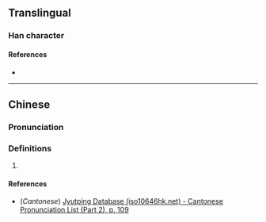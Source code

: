 {{character info}}
==Translingual==

===Han character===
{{Han char|rn=61|rad=心|as=09|sn=12|four=96032|canj=PWMV|ids=⿰忄畏}}

====References====
* {{Han ref|kx=0393.270|dkj=10892|dj=0730.040|hdz=42328.050|uh=6104|ud=24836|bh=D94F|bd=55631}}

----

==Chinese==
{{zh-forms}}

===Pronunciation===
{{zh-pron
|m=wēi
|c=wui1
|mc=
|oc=
|ma=
|cat=
}}

===Definitions===
{{zh-hanzi}}

# {{zh-used|怫愄}}

====References====
* (''Cantonese'') [http://www.iso10646hk.net/jp/document/download.jsp Jyutping Database (iso10646hk.net) - Cantonese Pronunciation List (Part 2), p. 109]